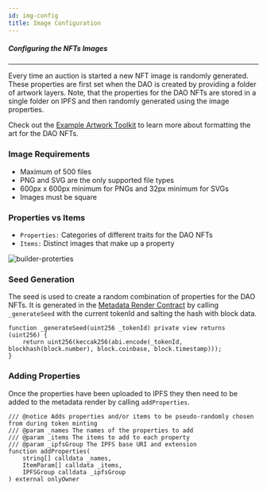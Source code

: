 ```yaml
---
id: img-config
title: Image Configuration
---
```




##### Configuring the NFTs Images
---

Every time an auction is started a new NFT image is randomly generated.
These properties are first set when the DAO is created by providing a folder of artwork layers.
Note, that the properties for the DAO NFTs are stored in a single folder on IPFS and then randomly generated using the image properties.

Check out the [Example Artwork Toolkit](https://www.figma.com/community/file/1166768320345172833) to learn more about formatting the art for the DAO NFTs.

### Image Requirements
- Maximum of 500 files
- PNG and SVG are the only supported file types
- 600px x 600px minimum for PNGs and 32px minimum for SVGs
- Images must be square

### Properties vs Items
- `Properties:` Categories of different traits for the DAO NFTs 
- `Items:` Distinct images that make up a property

<img class="guide-photos" src={builderProperties} alt="builder-proterties"/>

<br/> 

### Seed Generation
The seed is used to create a random combination of properties for the DAO NFTs.
It is generated in the [Metadata Render Contract](https://github.com/digiv3rse/nouns-protocol/blob/main/src/token/metadata/MetadataRenderer.sol#L279) by calling `_generateSeed` with the current tokenId and salting the hash with block data.

```
function _generateSeed(uint256 _tokenId) private view returns (uint256) {
    return uint256(keccak256(abi.encode(_tokenId, blockhash(block.number), block.coinbase, block.timestamp)));
}
```

### Adding Properties
Once the properties have been uploaded to IPFS they then need to be added to the metadata render by calling `addProperties`.
```
/// @notice Adds properties and/or items to be pseudo-randomly chosen from during token minting
/// @param _names The names of the properties to add
/// @param _items The items to add to each property
/// @param _ipfsGroup The IPFS base URI and extension
function addProperties(
    string[] calldata _names,
    ItemParam[] calldata _items,
    IPFSGroup calldata _ipfsGroup
) external onlyOwner
```